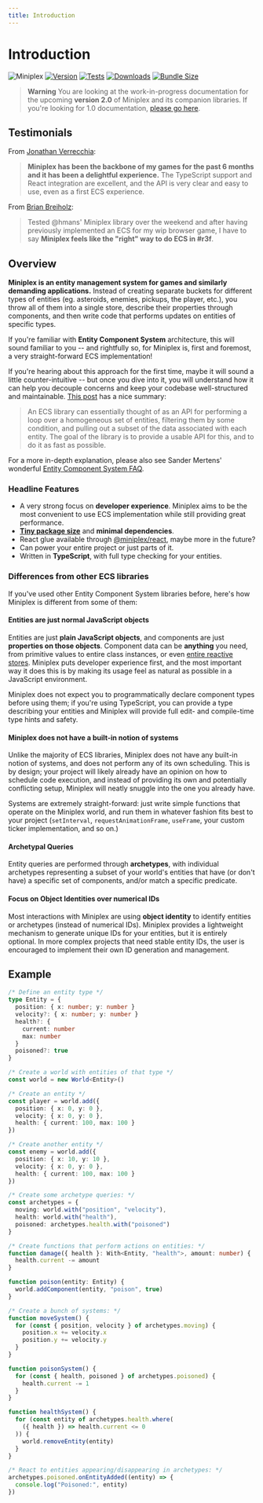 ```yaml
---
title: Introduction
---
```


# Introduction

![Miniplex](https://user-images.githubusercontent.com/1061/193760498-fb6b4d42-f48b-48b4-b7c1-b5b5674df55c.jpg)
[![Version](https://img.shields.io/npm/v/miniplex-react?style=for-the-badge)](https://www.npmjs.com/package/miniplex-react)
[![Tests](https://img.shields.io/github/workflow/status/hmans/miniplex/Tests?label=CI&style=for-the-badge)](https://github.com/hmans/miniplex/actions/workflows/tests.yml)
[![Downloads](https://img.shields.io/npm/dt/miniplex.svg?style=for-the-badge)](https://www.npmjs.com/package/miniplex)
[![Bundle Size](https://img.shields.io/bundlephobia/min/miniplex?style=for-the-badge&label=bundle%20size)](https://bundlephobia.com/result?p=miniplex)

> **Warning** You are looking at the work-in-progress documentation for the upcoming **version 2.0** of Miniplex and its companion libraries. If you're looking for 1.0 documentation, [please go here](https://github.com/hmans/miniplex/tree/miniplex%401.0.0).

## Testimonials

From [Jonathan Verrecchia](https://twitter.com/verekia):

> **Miniplex has been the backbone of my games for the past 6 months and it has been a delightful experience.** The TypeScript support and React integration are excellent, and the API is very clear and easy to use, even as a first ECS experience.

From [Brian Breiholz](https://twitter.com/BrianBreiholz/status/1577182839509962752):

> Tested @hmans' Miniplex library over the weekend and after having previously implemented an ECS for my wip browser game, I have to say **Miniplex feels like the "right" way to do ECS in #r3f**.

## Overview

**Miniplex is an entity management system for games and similarly demanding applications.** Instead of creating separate buckets for different types of entities (eg. asteroids, enemies, pickups, the player, etc.), you throw all of them into a single store, describe their properties through components, and then write code that performs updates on entities of specific types.

If you're familiar with **Entity Component System** architecture, this will sound familiar to you -- and rightfully so, for Miniplex is, first and foremost, a very straight-forward ECS implementation!

If you're hearing about this approach for the first time, maybe it will sound a little counter-intuitive -- but once you dive into it, you will understand how it can help you decouple concerns and keep your codebase well-structured and maintainable. [This post](https://community.amethyst.rs/t/archetypal-vs-grouped-ecs-architectures-my-take/1344) has a nice summary:

> An ECS library can essentially thought of as an API for performing a loop over a homogeneous set of entities, filtering them by some condition, and pulling out a subset of the data associated with each entity. The goal of the library is to provide a usable API for this, and to do it as fast as possible.

For a more in-depth explanation, please also see Sander Mertens' wonderful [Entity Component System FAQ](https://github.com/SanderMertens/ecs-faq).

### Headline Features

- A very strong focus on **developer experience**. Miniplex aims to be the most convenient to use ECS implementation while still providing great performance.
- **[Tiny package size](https://bundlephobia.com/package/miniplex)** and **minimal dependencies**.
- React glue available through [@miniplex/react](https://www.npmjs.com/package/miniplex-react), maybe more in the future?
- Can power your entire project or just parts of it.
- Written in **TypeScript**, with full type checking for your entities.

### Differences from other ECS libraries

If you've used other Entity Component System libraries before, here's how Miniplex is different from some of them:

#### Entities are just normal JavaScript objects

Entities are just **plain JavaScript objects**, and components are just **properties on those objects**. Component data can be **anything** you need, from primitive values to entire class instances, or even [entire reactive stores](https://github.com/hmans/statery). Miniplex puts developer experience first, and the most important way it does this is by making its usage feel as natural as possible in a JavaScript environment.

Miniplex does not expect you to programmatically declare component types before using them; if you're using TypeScript, you can provide a type describing your entities and Miniplex will provide full edit- and compile-time type hints and safety.

#### Miniplex does not have a built-in notion of systems

Unlike the majority of ECS libraries, Miniplex does not have any built-in notion of systems, and does not perform any of its own scheduling. This is by design; your project will likely already have an opinion on how to schedule code execution, and instead of providing its own and potentially conflicting setup, Miniplex will neatly snuggle into the one you already have.

Systems are extremely straight-forward: just write simple functions that operate on the Miniplex world, and run them in whatever fashion fits best to your project (`setInterval`, `requestAnimationFrame`, `useFrame`, your custom ticker implementation, and so on.)

#### Archetypal Queries

Entity queries are performed through **archetypes**, with individual archetypes representing a subset of your world's entities that have (or don't have) a specific set of components, and/or match a specific predicate.

#### Focus on Object Identities over numerical IDs

Most interactions with Miniplex are using **object identity** to identify entities or archetypes (instead of numerical IDs). Miniplex provides a lightweight mechanism to generate unique IDs for your entities, but it is entirely optional. In more complex projects that need stable entity IDs, the user is encouraged to implement their own ID generation and management.

## Example

```ts
/* Define an entity type */
type Entity = {
  position: { x: number; y: number }
  velocity?: { x: number; y: number }
  health?: {
    current: number
    max: number
  }
  poisoned?: true
}

/* Create a world with entities of that type */
const world = new World<Entity>()

/* Create an entity */
const player = world.add({
  position: { x: 0, y: 0 },
  velocity: { x: 0, y: 0 },
  health: { current: 100, max: 100 }
})

/* Create another entity */
const enemy = world.add({
  position: { x: 10, y: 10 },
  velocity: { x: 0, y: 0 },
  health: { current: 100, max: 100 }
})

/* Create some archetype queries: */
const archetypes = {
  moving: world.with("position", "velocity"),
  health: world.with("health"),
  poisoned: archetypes.health.with("poisoned")
}

/* Create functions that perform actions on entities: */
function damage({ health }: With<Entity, "health">, amount: number) {
  health.current -= amount
}

function poison(entity: Entity) {
  world.addComponent(entity, "poison", true)
}

/* Create a bunch of systems: */
function moveSystem() {
  for (const { position, velocity } of archetypes.moving) {
    position.x += velocity.x
    position.y += velocity.y
  }
}

function poisonSystem() {
  for (const { health, poisoned } of archetypes.poisoned) {
    health.current -= 1
  }
}

function healthSystem() {
  for (const entity of archetypes.health.where(
    ({ health }) => health.current <= 0
  )) {
    world.removeEntity(entity)
  }
}

/* React to entities appearing/disappearing in archetypes: */
archetypes.poisoned.onEntityAdded((entity) => {
  console.log("Poisoned:", entity)
})
```
